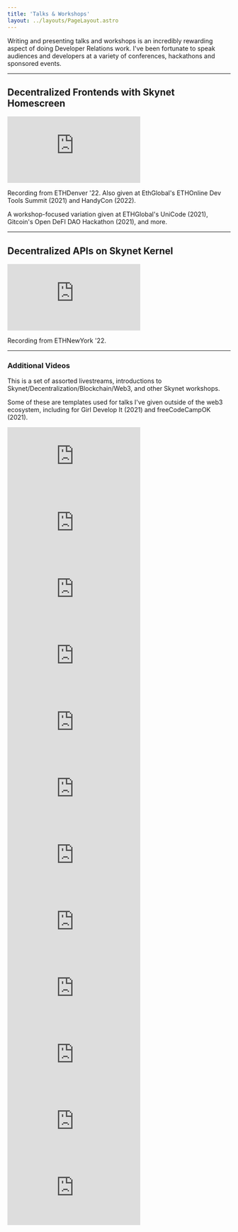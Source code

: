 ```yaml
---
title: 'Talks & Workshops'
layout: ../layouts/PageLayout.astro
---
```


Writing and presenting talks and workshops is an incredibly rewarding aspect of doing Developer Relations work. I've been fortunate to speak audiences and developers at a variety of conferences, hackathons and sponsored events.

---

## Decentralized Frontends with Skynet Homescreen

<iframe
  class="w-full aspect-video"
  src="https://www.youtube-nocookie.com/embed/aAJengeWChQ"
  title="YouTube video player"
  frameborder="0"
  allow="accelerometer; autoplay; clipboard-write; encrypted-media; gyroscope; picture-in-picture"
  allowfullscreen
></iframe>

Recording from ETHDenver '22. Also given at EthGlobal's ETHOnline Dev Tools Summit (2021) and HandyCon (2022).

A workshop-focused variation given at ETHGlobal's UniCode (2021), Gitcoin's Open DeFI DAO Hackathon (2021), and more.

---

## Decentralized APIs on Skynet Kernel

<iframe
  class="w-full aspect-video"
  src="https://www.youtube-nocookie.com/embed/0JiN1Zv_xgg"
  title="YouTube video player"
  frameborder="0"
  allow="accelerometer; autoplay; clipboard-write; encrypted-media; gyroscope; picture-in-picture"
  allowfullscreen
></iframe>

Recording from ETHNewYork '22.

---

### Additional Videos

This is a set of assorted livestreams, introductions to Skynet/Decentralization/Blockchain/Web3, and other Skynet workshops.

Some of these are templates used for talks I've given outside of the web3 ecosystem, including for Girl Develop It (2021) and freeCodeCampOK (2021).

<div class="grid grid-cols-2 gap-2">
<iframe
  class="w-full aspect-video"
  src="https://www.youtube-nocookie.com/embed/uml2kJHfiIw"
  title="YouTube video player"
  frameborder="0"
  allow="accelerometer; autoplay; clipboard-write; encrypted-media; gyroscope; picture-in-picture"
  allowfullscreen
></iframe>
<iframe
  class="w-full aspect-video"
  src="https://www.youtube-nocookie.com/embed/W2pVpefAtA8"
  title="YouTube video player"
  frameborder="0"
  allow="accelerometer; autoplay; clipboard-write; encrypted-media; gyroscope; picture-in-picture"
  allowfullscreen
></iframe>
<iframe
  class="w-full aspect-video"
  src="https://www.youtube-nocookie.com/embed/zpZ6LBzIZPQ"
  title="YouTube video player"
  frameborder="0"
  allow="accelerometer; autoplay; clipboard-write; encrypted-media; gyroscope; picture-in-picture"
  allowfullscreen
></iframe>

<iframe
  class="w-full aspect-video"
  src="https://www.youtube.com/embed/TDiLdHQidBE"
  title="YouTube video player"
  frameborder="0"
  allow="accelerometer; autoplay; clipboard-write; encrypted-media; gyroscope; picture-in-picture"
  allowfullscreen
></iframe>
<iframe
  class="w-full aspect-video"
  src="https://www.youtube-nocookie.com/embed/FKlg_yfQ1EY"
  title="YouTube video player"
  frameborder="0"
  allow="accelerometer; autoplay; clipboard-write; encrypted-media; gyroscope; picture-in-picture"
  allowfullscreen
></iframe>

<iframe
  class="w-full aspect-video"
  src="https://www.youtube-nocookie.com/embed/3VlQQDPkTPk"
  title="YouTube video player"
  frameborder="0"
  allow="accelerometer; autoplay; clipboard-write; encrypted-media; gyroscope; picture-in-picture"
  allowfullscreen
></iframe>

<iframe
  class="w-full aspect-video"
  src="https://www.youtube-nocookie.com/embed/DC1kp3lq8iI"
  title="YouTube video player"
  frameborder="0"
  allow="accelerometer; autoplay; clipboard-write; encrypted-media; gyroscope; picture-in-picture"
  allowfullscreen
></iframe>

<iframe
  class="w-full aspect-video"
  src="https://www.youtube-nocookie.com/embed/CeRpxalR2UQ"
  title="YouTube video player"
  frameborder="0"
  allow="accelerometer; autoplay; clipboard-write; encrypted-media; gyroscope; picture-in-picture"
  allowfullscreen
></iframe>
<iframe
  class="w-full aspect-video"
  src="https://www.youtube-nocookie.com/embed/rK8diBGeXeg"
  title="YouTube video player"
  frameborder="0"
  allow="accelerometer; autoplay; clipboard-write; encrypted-media; gyroscope; picture-in-picture"
  allowfullscreen
></iframe>

<iframe
  class="w-full aspect-video"
  src="https://www.youtube-nocookie.com/embed/lQr7YAXEMwQ"
  title="YouTube video player"
  frameborder="0"
  allow="accelerometer; autoplay; clipboard-write; encrypted-media; gyroscope; picture-in-picture"
  allowfullscreen
></iframe>

<iframe
  class="w-full aspect-video"
  src="https://www.youtube-nocookie.com/embed/ZbGb7FppaZ4"
  title="YouTube video player"
  frameborder="0"
  allow="accelerometer; autoplay; clipboard-write; encrypted-media; gyroscope; picture-in-picture"
  allowfullscreen
></iframe>

<iframe
  class="w-full aspect-video"
  src="https://www.youtube-nocookie.com/embed/PJTS3ndBSLA"
  title="YouTube video player"
  frameborder="0"
  allow="accelerometer; autoplay; clipboard-write; encrypted-media; gyroscope; picture-in-picture"
  allowfullscreen
></iframe>

</div>
